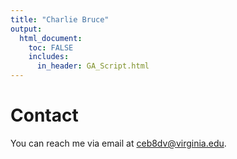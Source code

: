 ```yaml
---
title: "Charlie Bruce"
output: 
  html_document:
    toc: FALSE
    includes:
      in_header: GA_Script.html
---
```


# Contact

You can reach me via email at [ceb8dv@virginia.edu](mailto:ceb8dv@virginia.edu).